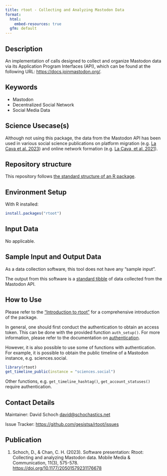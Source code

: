 ```yaml
---
title: rtoot - Collecting and Analyzing Mastodon Data
format:
  html:
    embed-resources: true
  gfm: default
---
```


## Description

<!-- - Provide a brief and clear description of the method, its purpose, and what it aims to achieve. Add a link to a related paper from social science domain and show how your method can be applied to solve that research question.   -->

An implementation of calls designed to collect and organize Mastodon data via its Application Program Interfaces (API), which can be found at the following URL: <https://docs.joinmastodon.org/>.

## Keywords

<!-- EDITME -->

* Mastodon
* Decentralized Social Network
* Social Media Data

## Science Usecase(s)

<!-- - Include usecases from social sciences that would make this method applicable in a certain scenario.  -->
<!-- The use cases or research questions mentioned should arise from the latest social science literature cited in the description. -->

Although not using this package, the data from the Mastodon API has been used in various social science publications on platform migration (e.g. [La Cava et al. 2023](https://doi.org/10.1038/s41598-023-48200-7)) and online network formation (e.g. [La Cava, et al. 2021](https://doi.org/10.1007/s41109-021-00392-5)).

## Repository structure

This repository follows [the standard structure of an R package](https://cran.r-project.org/doc/FAQ/R-exts.html#Package-structure).

## Environment Setup

With R installed:

```r
install.packages("rtoot")
```

<!-- ## Hardware Requirements (Optional) -->
<!-- - The hardware requirements may be needed in specific cases when a method is known to require more memory/compute power.  -->
<!-- - The method need to be executed on a specific architecture (GPUs, Hadoop cluster etc.) -->


## Input Data 

<!-- - The input data has to be a Digital Behavioral Data (DBD) Dataset -->
<!-- - You can provide link to a public DBD dataset. GESIS DBD datasets (https://www.gesis.org/en/institute/digital-behavioral-data) -->

No applicable.

## Sample Input and Output Data

<!-- - Show how the input data looks like through few sample instances -->
<!-- - Providing a sample output on the sample input to help cross check  -->

As a data collection software, this tool does not have any "sample input".

The output from this software is a [standard tibble](https://cran.r-project.org/package=tibble) of data collected from the Mastodon API.

## How to Use

<!-- - Providing HowTos on the method for different types of usages -->
<!-- - Describe how the method should be used, including installation, configuration, and any specific instructions for users. -->

Please refer to the ["Introduction to rtoot"](https://gesistsa.github.io/rtoot/articles/rtoot.html) for a comprehensive introduction of the package.

In general, one should first conduct the authentication to obtain an access token. This can be done with the provided function `auth_setup()`. For more information, please refer to the documentation on [authentication](https://gesistsa.github.io/rtoot/articles/auth.html).

However, it is also possible to use some of functions with authentication. For example, it is possible to obtain the public timeline of a Mastodon instance, e.g. sciences.social.

```r
library(rtoot)
get_timeline_public(instance = "sciences.social")
```

Other functions, e.g. `get_timeline_hashtag()`, `get_account_statuses()` require authentication.

## Contact Details

Maintainer: David Schoch <david@schochastics.net>

Issue Tracker: [https://github.com/gesistsa/rtoot/issues](https://github.com/gesistsa/rtoot/issues)

## Publication

1. Schoch, D., & Chan, C. H. (2023). Software presentation: Rtoot: Collecting and analyzing Mastodon data. Mobile Media & Communication, 11(3), 575-578. <https://doi.org/10.1177/20501579231176678>

<!-- ## Acknowledgements -->
<!-- - Acknowledgements if any -->

<!-- ## Disclaimer -->
<!-- - Add any disclaimers, legal notices, or usage restrictions for the method, if necessary. -->
